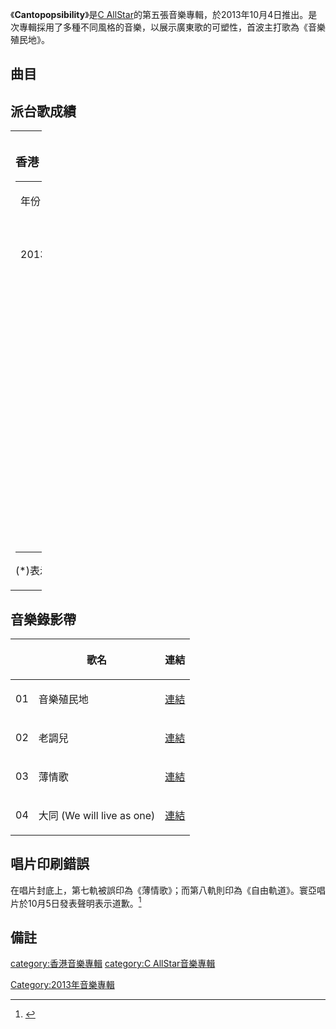 {{Album infobox | <!-- See Wikipedia:WikiProject_Albums -->
| Name       = Cantopopsibility
| Type       = 專輯
| Artist     = [[C_AllStar|C AllStar]]
| Cover      = C AllStar Cantopopsibility.jpg
| Released   = 2013年10月4日
| Recorded   = 2013年
| Genre      = [[粵語流行音樂|粵語流行音樂]]
| Length     = 46:22
| Label      = [[私人國|私人國]]<br>[[寰亞唱片|寰亞唱片]]<ref>[http://www.yesasia.com/global/cantopopsibility-cd-dvd/1034130706-0-0-0-zh_TW/info.html YESASIA : CANTOPOPSIBILITY (CD + DVD)  鐳射唱片 - C AllStar, 寰亞音樂 - 粵語音樂] {{Wayback|url=http://www.yesasia.com/global/cantopopsibility-cd-dvd/1034130706-0-0-0-zh_TW/info.html |date=20160304114637 }}，2013年10月4日 (五) 19:25 (UTC+8)查閱{{zh-hant}}</ref>
| Last album  = [[2012_C_AllLive|2012 C AllLive]]<br>（2013年）
| This album  = '''Cantopopsibility'''<br>（2013年）
| Next album  = [[時日如飛_C_AllCollection|時日如飛 C AllCollection]]<br>（2014年）
}}

《'''Cantopopsibility'''》是[[C_AllStar|C AllStar]]的第五張音樂專輯，於2013年10月4日推出。是次專輯採用了多種不同風格的音樂，以展示廣東歌的可塑性，首波主打歌為《音樂殖民地》。

==曲目==
{{Tracklist
| total_length = 46:22
| all_producer = [[簡敬慈|簡]]（所有歌曲除《惺惺相惜》）、[[周錫漢|周錫漢]]、[[徐浩_(歌手)|徐浩]]（《惺惺相識》）

| title1 = 混沌
| note1 = 
| longnote1 = 
| music1 = [[吳崇銘|King]]
| lyrics1 = [[小廣|小廣]]
| arranger1 = King<br>[[賴映彤|賴映彤]]
| length1 = 3:29

| title2 = 音樂殖民地
| note2 = 
| longnote2 = 第一主打
| music2 = [[賴映彤|賴映彤]]
| lyrics2 = [[梁栢堅|梁栢堅]]
| arranger2 = [[賴映彤|賴映彤]]
| length2 = 3:47

| title3 = 老調兒
| note3 = 
| longnote3 = 第三主打
| music3 = [[賴映彤|賴映彤]]
| lyrics3 = 小廣
| arranger3 = [[賴映彤|賴映彤]]
| length3 = 4:33

| title4 = 差詞
| note4 = 
| longnote4 = 第五主打
| music4 = [[Cousin_Fung|Cousin Fung]]
| lyrics4 = 簡
| arranger4 = Cousin Fung
| length4 = 3:41

| title5 = 她結他
| note5 = 
| longnote5 = 第二主打<br>Feat.[[SimC|SimC]]<br>改編自[[Sam_Ock|Sam Ock]]和{{link-en|Clara Chung|Clara C}}的歌曲《Little Light》
| music5 = [[Sam_Ock|Sam Ock]]
| lyrics5 = 小廣
| arranger5 = [[賴映彤|賴映彤]]
| length5 = 4:11

| title6 = 惺惺相惜
| note6 = 
| longnote6 = 第六主打<br>Feat.[[許志安|許志安]]
| music6 = 周錫漢<br>徐浩<br>[[C君|C君]]<br>[[蘇耀宗|蘇耀宗]]
| lyrics6 = C君
| arranger6 = 周錫漢
| length6 = 3:28

| title7 = 自由軌道
| note7 = 
| longnote7 = 
| music7 = [[C_AllStar|C AllStar]]
| lyrics7 = [[陳詠謙|陳詠謙]]
| arranger7 = C AllStar
| length7 = 3:21

| title8 = 薄情歌
| note8 = 
| longnote8 = 第四主打
| music8 = [[Lyle_Chan|Lyle Chan]]
| lyrics8 = [[黃偉文|黃偉文]]
| arranger8 = Cousin Fung
| length8 = 3:45

| title9 = 騷動
| note9 = 
| longnote9 = Jase獨唱
| music9 = [[賴映彤|賴映彤]]
| lyrics9 = 小廣<br>[[何建曦|Jase]]（Rap詞）
| arranger9 = [[賴映彤|賴映彤]]
| length9 = 4:28

| title10 = 大同
| note10 = Shazz Mix
| longnote10 = 首支派台歌
| music10 = [[賴映彤|賴映彤]]
| lyrics10 = [[周耀輝|周耀輝]]
| arranger10 = [[賴映彤|賴映彤]]
| length10 = 3:39

| title11 = 我們的胡士托
| note11 = 紅館篇
| longnote11 = 
| music11 = [[賴映彤|賴映彤]]
| lyrics11 = 梁栢堅
| arranger11 = [[賴映彤|賴映彤]]
| length11 = 3:35

| title12 = 六神合體
| note12 = 
| longnote12 = Feat. MastaMic
| music12 = [[賴映彤|賴映彤]]
| lyrics12 = [[小克_(填詞人)|小克]]<br>[[MastaMic|MastaMic]]（Rap詞）
| arranger12 = [[賴映彤|賴映彤]]
| length12 = 4:18

}}
{{tracklist/common
| headline         = DVD
| t1  = 音樂殖民地
| t2  = 老調兒
| t3  = 大同
| n1  =MV
| n2  =MV
| n3  =MV
}}

==派台歌成績==
{| border="0" cellpadding="5" width="100%"
|----- valign="top"
| width="50%" | || width="50%" | 
|-----
| valign="top" |
===香港===
{| class="wikitable"
|- 
| 年份 || 歌曲 ||903||TVB||997||RTHK
|-
| 2013 || 大同（Shazz Mix） || 7 || - || 10 || 16
|-
|  || 音樂殖民地 || '''1''' || '''1''' || 2 || '''1'''
|-
|  || 她結他 || 2 || - || 3 || 3
|-
|  || 老調兒 || 7 || - || 3 || 7
|-
|  || 薄情歌 || 6 || '''1''' || 2 || 2
|-
|  || 差詞 || - || - || - || -
|-
|  || 惺惺相惜 || 3 || - || 5 || -
|}

(*)表示仍在榜上
'''粗體'''表示冠軍歌

| valign="top" |

===马来西亚===
{| class="wikitable" 
|- 
| 年份 || 歌曲 ||988
|-
| 2014 || 薄情歌 || -
|-
|  || 差詞 || 6*
|}

(*)表示仍在榜上
'''粗體'''表示冠軍歌
|}

==音樂錄影帶==
{|class="wikitable sortable"
|-
!
!歌名
!連結
|-
| 01 || 音樂殖民地 || [https://www.youtube.com/watch?v=_3ttEcWtn3w 連結]{{Wayback|url=https://www.youtube.com/watch?v=_3ttEcWtn3w |date=20150610100241 }} 
|-
| 02 || 老調兒 || [https://www.youtube.com/watch?v=sGtjpFI17iY 連結]{{Wayback|url=https://www.youtube.com/watch?v=sGtjpFI17iY |date=20150305013244 }}
|-
| 03 || 薄情歌 || [https://www.youtube.com/watch?v=RjLDdIr_aDI 連結]{{Wayback|url=https://www.youtube.com/watch?v=RjLDdIr_aDI |date=20200113165954 }}
|-
| 04 || 大同 (We will live as one)  || [https://www.youtube.com/watch?v=3PquPxCt8Rg 連結]{{Wayback|url=https://www.youtube.com/watch?v=3PquPxCt8Rg |date=20190924203724 }}
|}

== 唱片印刷錯誤 ==
在唱片封底上，第七軌被誤印為《薄情歌》；而第八軌則印為《自由軌道》。寰亞唱片於10月5日發表聲明表示道歉。<ref>{{Cite web |url=https://www.facebook.com/photo.php?fbid=727718687243699&set=a.704224459593122.1073741851.300663746615864&type=1&theater |title=存档副本 |accessdate=2014-03-24 |archive-date=2019-02-15 |archive-url=https://web.archive.org/web/20190215184754/https://www.facebook.com/photo.php?fbid=727718687243699&set=a.704224459593122.1073741851.300663746615864&type=1&theater |dead-url=no }}</ref>

==備註 ==
<div class="references-small">
<references></references>
</div>

{{新城勁爆頒獎禮年度專輯大獎}}
[[category:香港音樂專輯|category:香港音樂專輯]]
[[category:C_AllStar音樂專輯|category:C AllStar音樂專輯]]
[[Category:2013年音樂專輯|Category:2013年音樂專輯]]